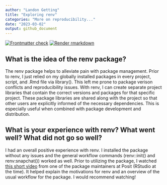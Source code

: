 ```yaml
---
author: "Landon Getting"
title: "Exploring renv"
categories: "More on reproducibility..."
date: "2023-03-02"
output: github_document
---
```


<!-- README.md is generated from README.Rmd. Please edit that file -->

<!-- badges: start -->

[![Frontmatter check](https://github.com/Stat585-at-ISU/blog-6-Landon-Getting/actions/workflows/check-yaml.yaml/badge.svg)](https://github.com/Stat585-at-ISU/blog-5/actions/workflows/check-yaml.yaml)
[![Render rmarkdown](https://github.com/Stat585-at-ISU/blog-6-Landon-Getting/actions/workflows/render-rmarkdown.yaml/badge.svg)](https://github.com/Stat585-at-ISU/blog-5/actions/workflows/render-rmarkdown.yaml)

<!-- badges: end -->

## What is the idea of the renv package?

The renv package helps to alleviate pain with package management. Prior to renv, I just relied on my globally installed packages in every project, script, and .Rmd file via library(). This left me prone to package verison conflicts and reproducibility issues. With renv, I can create separate project libraries that contain the correct versions and packages for that specific project. These package libraries are shared along with the project so that other users are explicitly informed of the necessary dependencies. This is especially useful when combined with package development and distribution.

## What is your experience with renv? What went well? What did not go so well?

I had an overall positive experience with renv. I installed the package without any issues and the general workflow commands (renv::init() and renv:snapchat()) worked as well. Prior to utilizing the package, I watched [this short video](https://www.youtube.com/watch?v=GwVx_pf2uz4&ab_channel=PositPBC) from one of the package maintainers at Posit (RStudio at the time). It helped explain the motivations for renv and an overview of the usual workflow for the package. I would recommend watching!
